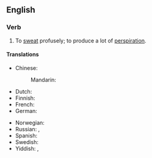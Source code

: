 ==English==

===Verb===
{{head|en|verb}}

# {{lb|en|simile}} To [[sweat]] profusely; to produce a lot of [[perspiration]].

====Translations====
{{trans-top|sweat profusely}}
* Chinese:
*: Mandarin: {{t|cmn|[[全身]][[冒汗]]|tr=quánshēn màohàn|sc=Hani}}
* Dutch: {{t|nl|zweten als een otter}}
* Finnish: {{t|fi|[[hikoilla]] [[kuin]] [[sika]]}}
* French: {{t|fr|suer comme un bœuf}}
* German: {{t|de|wie ein Schwein schwitzen}}
{{trans-mid}}
* Norwegian: {{t|no|svette som en gris}}
* Russian: {{t|ru|[[поте́ть]] [[как]] [[свинья́]]|impf}}, {{t|ru|[[вспоте́ть]] [[как]] [[свинья́]]|pf}}
* Spanish: {{t|es|sudar como un pollo}}
* Swedish: {{t|sv|svettas som en gris}}
* Yiddish: {{t|yi|שוויצן ווי אַ חזיר|tr=shvitsn vi a khazer}}, {{t|yi|שוויצן ווי אַ ביבער}}
{{trans-bottom}}
